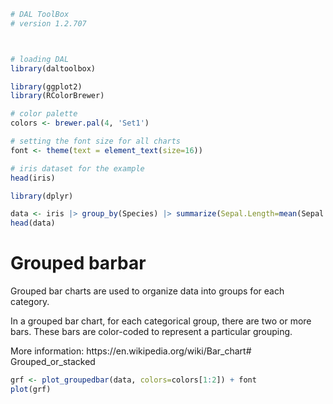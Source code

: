 ```r
# DAL ToolBox
# version 1.2.707



# loading DAL
library(daltoolbox) 
```

```r
library(ggplot2)
library(RColorBrewer)

# color palette
colors <- brewer.pal(4, 'Set1')

# setting the font size for all charts
font <- theme(text = element_text(size=16))
```

```r
# iris dataset for the example
head(iris)
```

```r
library(dplyr)

data <- iris |> group_by(Species) |> summarize(Sepal.Length=mean(Sepal.Length), Sepal.Width=mean(Sepal.Width))
head(data)
```

# Grouped barbar

Grouped bar charts are used to organize data into groups for each category.

In a grouped bar chart, for each categorical group, there are two or more bars. These bars are color-coded to represent a particular grouping.  

More information: https://en.wikipedia.org/wiki/Bar_chart# Grouped_or_stacked

```r
grf <- plot_groupedbar(data, colors=colors[1:2]) + font
plot(grf)
```

